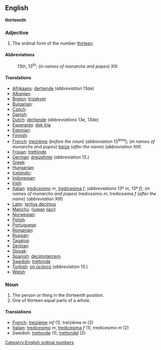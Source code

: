 ==English==
'''thirteenth'''

===Adjective===

# The ordinal form of the number [[thirteen]].

====Abbreviations====
:13th, 13<sup>th</sup>; (''in names of monarchs and popes'') XIII

====Translations====

* [[Afrikaans]]: [[dertiende]] (''abbreviation'' 13de)
* [[Albanian]]: [[]]
* [[Breton]]: [[trizekvet]]
* [[Bulgarian]]: [[]]
* [[Czech]]: [[]]
* [[Danish]]: [[]]
* [[Dutch]]: [[dertiende]] (''abbreviations'' 13e, 13de)
* [[Esperanto]]: [[dek tria]]
* [[Estonian]]: [[]]
* [[Finnish]]: [[]]
* [[French]]: [[treizième]] (''before the noun'') (''abbreviation'' 13<sup>ème</sup>); (''in names of monarchs and popes'') [[treize]] (''after the name'') (''abbreviation'' XIII)
* [[Frisian]]: [[trettjinde]]
* [[German]]: [[dreizehnte]] (''abbreviation'' 13.)
* [[Greek]]: [[]]
* [[Hungarian]]: [[]]
* [[Icelandic]]: [[]]
* [[Indonesian]]: [[]]
* [[Irish]]: [[]]
* [[Italian]]: [[tredicesimo]] ''m'', [[tredicesima]] ''f'', (''abbreviations'' 13º ''m'', 13ª ''f''); (''in names of monarchs and popes'') tredicesimo ''m'', tredicesima ''f'' (''after the name'') (''abbreviation'' XIII)
* [[Latin]]: [[tertius decimus]]
* [[Manchu]]: ([[juwan]] [[ilaci]])
* [[Norwegian]]: [[]]
* [[Polish]]: [[]]
* [[Portuguese]]: [[]]
* [[Romanian]]: [[]]
* [[Russian]]: [[]]
* [[Tagalog]]: [[]]
* [[Serbian]]: [[]]
* [[Slovak]]: [[]]
* [[Spanish]]: [[decimotercero]]
* [[Swedish]]: [[trettonde]]
* [[Turkish]]: [[on üçüncü]] (''abbreviation'' 13.)
* [[Welsh]]: [[]]

===Noun===

#The person or thing in the thirteenth position.
#One of thirteen equal parts of a whole.

====Translations====

*[[French]]: [[treizième]] ''mf'' (1), treizième ''m'' (2)
*[[Italian]]: [[tredicesimo]] ''m'', [[tredicesima]] ''f'' (1), tredicesimo ''m'' (2)
*Swedish: [[trettonde]] (1), [[trettondel]] (2)

[[Category:English ordinal numbers]]
